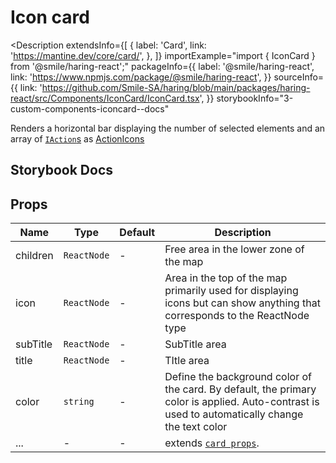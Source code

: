 # Icon card

<Description
  extendsInfo={[
    {
      label: 'Card',
      link: 'https://mantine.dev/core/card/',
    },
  ]}
  importExample="import { IconCard } from '@smile/haring-react';"
  packageInfo={{
    label: '@smile/haring-react',
    link: 'https://www.npmjs.com/package/@smile/haring-react',
  }}
  sourceInfo={{
    link: 'https://github.com/Smile-SA/haring/blob/main/packages/haring-react/src/Components/IconCard/IconCard.tsx',
  }}
  storybookInfo="3-custom-components-iconcard--docs"
>
  Renders a horizontal bar displaying the number of selected elements and an
  array of [`IAction`s](../../shared-types/actions#iactiont) as
  [ActionIcons](https://v6.mantine.dev/core/action-icon/)
</Description>

## Storybook Docs

<StorybookEmbed storyId="3-custom-components-iconcard--docs" height="2020" />

## Props

| Name     | Type        | Default | Description                                                                                                                                     |
| -------- | ----------- | ------- | ----------------------------------------------------------------------------------------------------------------------------------------------- |
| children | `ReactNode` | -       | Free area in the lower zone of the map                                                                                                          |
| icon     | `ReactNode` | -       | Area in the top of the map primarily used for displaying icons but can show anything that corresponds to the ReactNode type                     |
| subTitle | `ReactNode` | -       | SubTitle area                                                                                                                                   |
| title    | `ReactNode` | -       | TItle area                                                                                                                                      |
| color    | `string`    | -       | Define the background color of the card. By default, the primary color is applied. Auto-contrast is used to automatically change the text color |
| ...      | -           | -       | extends [`card props`](https://mantine.dev/core/card/?t=props).                                                                                 |
